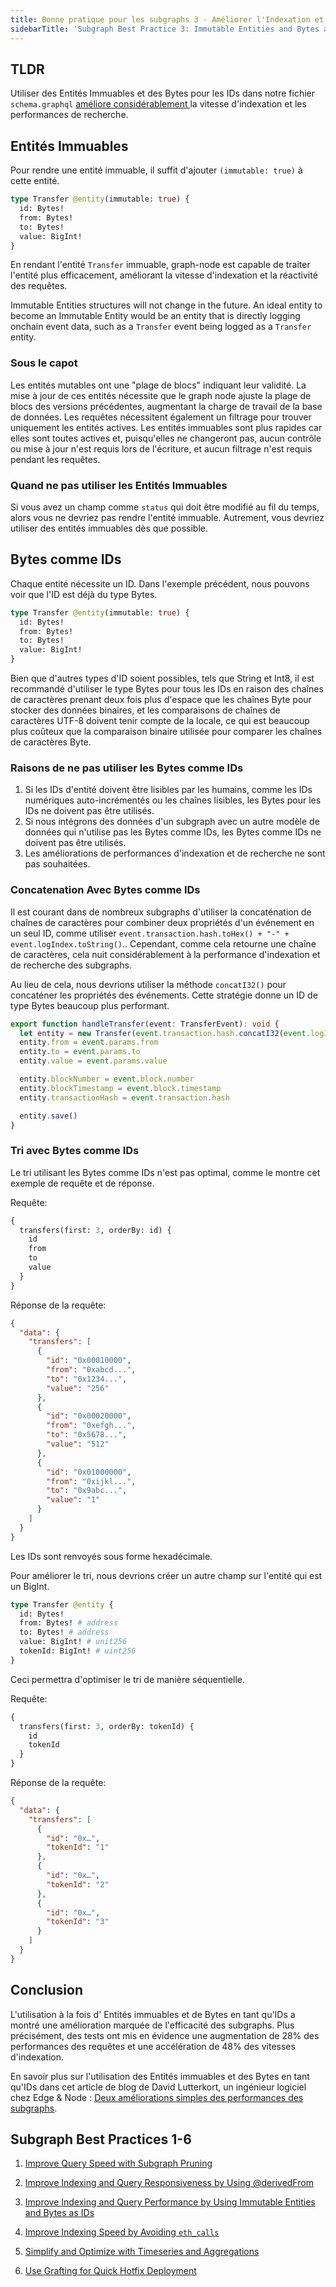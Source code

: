 ```yaml
---
title: Bonne pratique pour les subgraphs 3 - Améliorer l'Indexation et les Performances de Recherche en Utilisant des Entités Immuables et des Bytes comme IDs
sidebarTitle: 'Subgraph Best Practice 3: Immutable Entities and Bytes as IDs'
---
```


## TLDR

Utiliser des Entités Immuables et des Bytes pour les IDs dans notre fichier `schema.graphql` [améliore considérablement ](https://thegraph.com/blog/two-simple-subgraph-performance-improvements/) la vitesse d'indexation et les performances de recherche.

## Entités Immuables

Pour rendre une entité immuable, il suffit d'ajouter `(immutable: true)` à cette entité.

```graphql
type Transfer @entity(immutable: true) {
  id: Bytes!
  from: Bytes!
  to: Bytes!
  value: BigInt!
}
```

En rendant l'entité `Transfer` immuable, graph-node est capable de traiter l'entité plus efficacement, améliorant la vitesse d'indexation et la réactivité des requêtes.

Immutable Entities structures will not change in the future. An ideal entity to become an Immutable Entity would be an entity that is directly logging onchain event data, such as a `Transfer` event being logged as a `Transfer` entity.

### Sous le capot

Les entités mutables ont une "plage de blocs" indiquant leur validité. La mise à jour de ces entités nécessite que le graph node ajuste la plage de blocs des versions précédentes, augmentant la charge de travail de la base de données. Les requêtes nécessitent également un filtrage pour trouver uniquement les entités actives. Les entités immuables sont plus rapides car elles sont toutes actives et, puisqu'elles ne changeront pas, aucun contrôle ou mise à jour n'est requis lors de l'écriture, et aucun filtrage n'est requis pendant les requêtes.

### Quand ne pas utiliser les Entités Immuables

Si vous avez un champ comme `status` qui doit être modifié au fil du temps, alors vous ne devriez pas rendre l'entité immuable. Autrement, vous devriez utiliser des entités immuables dès que possible.

## Bytes comme IDs

Chaque entité nécessite un ID. Dans l'exemple précédent, nous pouvons voir que l'ID est déjà du type Bytes.

```graphql
type Transfer @entity(immutable: true) {
  id: Bytes!
  from: Bytes!
  to: Bytes!
  value: BigInt!
}
```

Bien que d'autres types d'ID soient possibles, tels que String et Int8, il est recommandé d'utiliser le type Bytes pour tous les IDs en raison des chaînes de caractères prenant deux fois plus d'espace que les chaînes Byte pour stocker des données binaires, et les comparaisons de chaînes de caractères UTF-8 doivent tenir compte de la locale, ce qui est beaucoup plus coûteux que la comparaison binaire utilisée pour comparer les chaînes de caractères Byte.

### Raisons de ne pas utiliser les Bytes comme IDs

1. Si les IDs d'entité doivent être lisibles par les humains, comme les IDs numériques auto-incrémentés ou les chaînes lisibles, les Bytes pour les IDs ne doivent pas être utilisés.
2. Si nous intégrons des données d'un subgraph avec un autre modèle de données qui n'utilise pas les Bytes comme IDs, les Bytes comme IDs ne doivent pas être utilisés.
3. Les améliorations de performances d'indexation et de recherche ne sont pas souhaitées.

### Concatenation Avec Bytes comme IDs

Il est courant dans de nombreux subgraphs d'utiliser la concaténation de chaînes de caractères pour combiner deux propriétés d'un événement en un seul ID, comme utiliser `event.transaction.hash.toHex() + "-" + event.logIndex.toString()`.. Cependant, comme cela retourne une chaîne de caractères, cela nuit considérablement à la performance d'indexation et de recherche des subgraphs.

Au lieu de cela, nous devrions utiliser la méthode `concatI32()` pour concaténer les propriétés des événements. Cette stratégie donne un ID de type Bytes beaucoup plus performant.

```typescript
export function handleTransfer(event: TransferEvent): void {
  let entity = new Transfer(event.transaction.hash.concatI32(event.logIndex.toI32()))
  entity.from = event.params.from
  entity.to = event.params.to
  entity.value = event.params.value

  entity.blockNumber = event.block.number
  entity.blockTimestamp = event.block.timestamp
  entity.transactionHash = event.transaction.hash

  entity.save()
}
```

### Tri avec Bytes comme IDs

Le tri utilisant les Bytes comme IDs n'est pas optimal, comme le montre cet exemple de requête et de réponse.

Requête:

```graphql
{
  transfers(first: 3, orderBy: id) {
    id
    from
    to
    value
  }
}
```

Réponse de la requête:

```json
{
  "data": {
    "transfers": [
      {
        "id": "0x00010000",
        "from": "0xabcd...",
        "to": "0x1234...",
        "value": "256"
      },
      {
        "id": "0x00020000",
        "from": "0xefgh...",
        "to": "0x5678...",
        "value": "512"
      },
      {
        "id": "0x01000000",
        "from": "0xijkl...",
        "to": "0x9abc...",
        "value": "1"
      }
    ]
  }
}
```

Les IDs sont renvoyés sous forme hexadécimale.

Pour améliorer le tri, nous devrions créer un autre champ sur l'entité qui est un BigInt.

```graphql
type Transfer @entity {
  id: Bytes!
  from: Bytes! # address
  to: Bytes! # address
  value: BigInt! # unit256
  tokenId: BigInt! # uint256
}
```

Ceci permettra d'optimiser le tri de manière séquentielle.

Requête:

```graphql
{
  transfers(first: 3, orderBy: tokenId) {
    id
    tokenId
  }
}
```

Réponse de la requête:

```json
{
  "data": {
    "transfers": [
      {
        "id": "0x…",
        "tokenId": "1"
      },
      {
        "id": "0x…",
        "tokenId": "2"
      },
      {
        "id": "0x…",
        "tokenId": "3"
      }
    ]
  }
}
```

## Conclusion

L'utilisation à la fois d' Entités immuables et de Bytes en tant qu'IDs a montré une amélioration marquée de l'efficacité des subgraphs. Plus précisément, des tests ont mis en évidence une augmentation de 28% des performances des requêtes et une accélération de 48% des vitesses d'indexation.

En savoir plus sur l'utilisation des Entités immuables et des Bytes en tant qu'IDs dans cet article de blog de David Lutterkort, un ingénieur logiciel chez Edge & Node : [Deux améliorations simples des performances des subgraphs](https://thegraph.com/blog/two-simple-subgraph-performance-improvements/).

## Subgraph Best Practices 1-6

1. [Improve Query Speed with Subgraph Pruning](/subgraphs/best-practices/pruning/)

2. [Improve Indexing and Query Responsiveness by Using @derivedFrom](/subgraphs/best-practices/derivedfrom/)

3. [Improve Indexing and Query Performance by Using Immutable Entities and Bytes as IDs](/subgraphs/best-practices/immutable-entities-bytes-as-ids/)

4. [Improve Indexing Speed by Avoiding `eth_calls`](/subgraphs/best-practices/avoid-eth-calls/)

5. [Simplify and Optimize with Timeseries and Aggregations](/subgraphs/best-practices/timeseries/)

6. [Use Grafting for Quick Hotfix Deployment](/subgraphs/best-practices/grafting-hotfix/)
